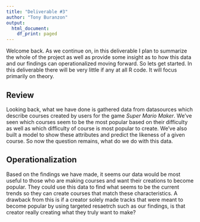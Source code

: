 ```yaml
---
title: "Deliverable #3"
author: "Tony Buranzon"
output:
  html_document:
    df_print: paged
---
```



Welcome back. As we continue on, in this deliverable I plan to summarize the whole of the project as well as provide some insight as to how this data and our findings can operationalized moving forward. So lets get started. In this deliverable there will be very little if any at all R code. It will focus primarily on theory.

## Review
Looking back, what we have done is gathered data from datasources which describe courses created by users for the game *Super Mario Maker*. We've seen which courses seem to be the most popular based on their difficulty as well as which difficulty of course is most popular to create. We've also built a model to show these attributes and predict the likeness of a given course. So now the question remains, what do we do with this data.

## Operationalization
Based on the findings we have made, it seems our data would be most useful to those who are making courses and want their creations to become popular. They could use this data to find what seems to be the current trends so they can create courses that match these characteristics. A drawback from this is if a creator solely made tracks that were meant to become popular by using targeted resaetrch such as our findings, is that creator really creating what they truly want to make? 